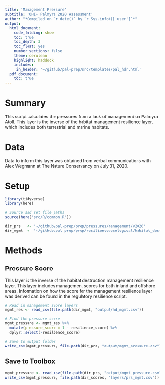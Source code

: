 ```yaml
---
title: 'Management Pressure'
subtitle: 'OHI+ Palmyra 2020 Assessment'
author: "*Compiled on `r date()` by `r Sys.info()['user']`*"
output: 
  html_document:
    code_folding: show
    toc: true
    toc_depth: 3 
    toc_float: yes
    number_sections: false
    theme: cerulean
    highlight: haddock
    includes: 
     in_header: '~/github/pal-prep/src/templates/pal_hdr.html' 
  pdf_document:
    toc: true
---
```


# Summary 

This script calculates the pressures from a lack of management on Palmyra Atoll. This layer is the inverse of the habitat management resilience layer, which includes both terrestrial and marine habitats.    

# Data 

Data to inform this layer was obtained from verbal communications with Alex Wegmann at The Nature Conservancy on July 31, 2020. 

# Setup 

```r

library(tidyverse)
library(here)

# Source and set file paths
source(here('src/R/common.R'))

dir_prs   <- '~/github/pal-prep/prep/pressures/management/v2020'
dir_mgmt  <- '~/github/pal-prep/prep/resilience/ecological/habitat_destruction/v2020'
```

# Methods 

## Pressure Score 

This layer is the inverse of the habitat destruction management resilience layer. This layer includes management scores for both inland and offshore areas. Information on how the score for the management resilience layer was derived can be found in the regulatory resilience script.   

```r
# Read in management score layers 
mgmt_res <- read_csv(file.path(dir_mgmt, "output/hd_mgmt.csv")) 

# Find the pressure score 
mgmt_pressure <- mgmt_res %>% 
  mutate(pressure_score = 1 - resilience_score) %>% 
  dplyr::select(-resilience_score)

# Save to output folder
write_csv(mgmt_pressure, file.path(dir_prs, "output/mgmt_pressure.csv"))
```

## Save to Toolbox 

```r
mgmt_pressure <- read_csv(file.path(dir_prs, "output/mgmt_pressure.csv"))
write_csv(mgmt_pressure, file.path(dir_scores, "layers/prs_mgmt.csv"))
```

